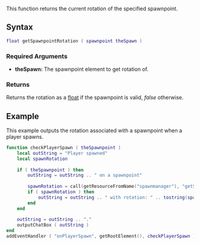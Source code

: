  
{{Server function}}
This function returns the current rotation of the specified spawnpoint.

==Syntax== 
<syntaxhighlight lang="lua">
float getSpawnpointRotation ( spawnpoint theSpawn )             
</syntaxhighlight> 

===Required Arguments=== 
*'''theSpawn:''' The spawnpoint element to get rotation of.

===Returns===
Returns the rotation as a [[/float.md|float]] if the spawnpoint is valid, ''false'' otherwise.

==Example== 
This example outputs the rotation associated with a spawnpoint when a player spawns.
<syntaxhighlight lang="lua">
function checkPlayerSpawn ( theSpawnpoint )
	local outString = "Player spawned"
	local spawnRotation
		
	if ( theSpawnpoint ) then
		outString = outString .. " on a spawnpoint"
		
		spawnRotation = call(getResourceFromName("spawnmanager"), "getSpawnpointRotation", theSpawnpoint )
		if ( spawnRotation ) then
			outString = outString .. " with rotation: " .. tostring(spawnRotation)
		end
	end
	
	outString = outString .. "."
	outputChatBox ( outString )
end
addEventHandler ( "onPlayerSpawn", getRootElement(), checkPlayerSpawn )
</syntaxhighlight>